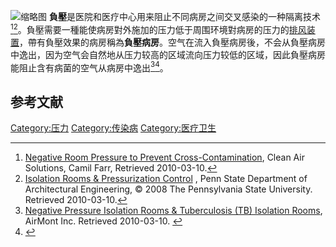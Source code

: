 [[File:Negative_Air_Pressure.png|缩略图]]
'''負壓'''是医院和医疗中心用来阻止不同病房之间交叉感染的一种隔离技术<ref name="camil">[http://www.filterair.info/articles/article.cfm/ArticleID/BC9AA829-30F8-4406-8FEE4A1E17574D6B/Page/1 Negative Room Pressure to Prevent Cross-Contamination], Clean Air Solutions, Camil Farr, {{Wayback|url=http://www.filterair.info/articles/article.cfm/ArticleID/BC9AA829-30F8-4406-8FEE4A1E17574D6B/Page/1 |date=20160310214345 }}Retrieved 2010-03-10.</ref><ref>[http://www.engr.psu.edu/AE/iec/abe/control/isolation.asp Isolation Rooms & Pressurization Control] {{Wayback|url=http://www.engr.psu.edu/AE/iec/abe/control/isolation.asp |date=20100304130200 }}, Penn State Department of Architectural Engineering, © 2008 The Pennsylvania State University. Retrieved 2010-03-10.{{Dead link|date=March 2020}}</ref>。負壓需要一種能使病房對外施加的压力低于周围环境對病房的压力的[[通風|排风装置]]，帶有負壓效果的病房稱為'''負壓病房'''。空气在流入負壓病房後，不会从負壓病房中逸出，因为空气会自然地从压力较高的区域流向压力较低的区域，因此負壓病房能阻止含有病菌的空气从病房中逸出<ref>[http://www.airmontinc.com/negative-pressure.php Negative Pressure Isolation Rooms & Tuberculosis (TB) Isolation Rooms], AirMont Inc. Retrieved 2010-03-10. {{Wayback|url=http://www.airmontinc.com/negative-pressure.php |date=20140117043524 }}</ref><ref>{{Cite journal|title=A practical lesson in negative-pressure isolation ventilation|last=Hoffman|first=P. N.|last2=Weinbren|first2=M. J.|journal=The Journal of Hospital Infection|issue=4|doi=10.1016/j.jhin.2004.04.013|year=2004|volume=57|pages=345–6|pmid=15262397|last3=Stuart|first3=S. A.}}</ref>。

== 参考文献 ==
{{Reflist}}

[[Category:压力|Category:压力]]
[[Category:传染病|Category:传染病]]
[[Category:医疗卫生|Category:医疗卫生]]